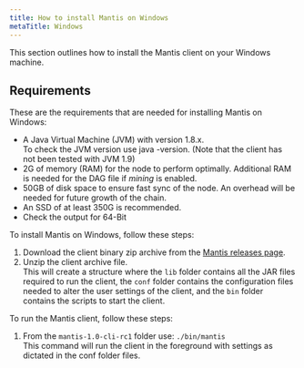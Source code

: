 ```yaml
---
title: How to install Mantis on Windows
metaTitle: Windows
---
```


This section outlines how to install the Mantis client on your Windows machine.

## Requirements
These are the requirements that are needed for installing Mantis on Windows:
* A Java Virtual Machine (JVM) with version 1.8.x. <br/>
      To check the JVM version use java -version. 
  (Note that the client has not been tested with JVM 1.9)
* 2G of memory (RAM) for the node to perform optimally.  Additional RAM is needed for the DAG file if *mining* is enabled.
* 50GB of disk space to ensure fast sync of the node. An overhead will be needed for future growth of the chain. 
* An SSD of at least 350G is recommended.
* Check the output for 64-Bit

To install Mantis on Windows, follow these steps:
1. Download the client binary zip archive from the [Mantis releases page](https://github.com/input-output-hk/mantis/releases). 
2. Unzip the client archive file. <br/>
   This will create a structure where the `lib` folder contains all the JAR files required to run the client, the `conf` folder contains the configuration files needed to alter the    user settings of the client, and the `bin` folder contains the scripts to start the client.

To run the Mantis client, follow these steps:
1. From the `mantis-1.0-cli-rc1` folder use:
  `./bin/mantis`<br/>
  This command will run the client in the foreground with settings as dictated in the conf folder files.

